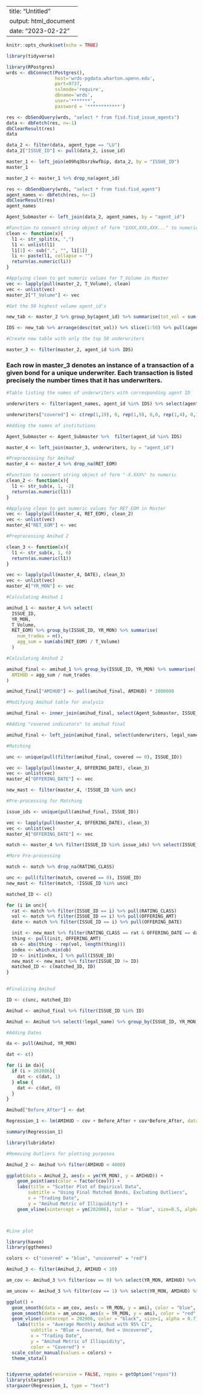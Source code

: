 --
title: "Untitled"
output: html_document
date: "2023-02-22"
---

```r
knitr::opts_chunk$set(echo = TRUE)
```

```r
library(tidyverse)
```

```r
library(RPostgres)
wrds <- dbConnect(Postgres(), 
                  host='wrds-pgdata.wharton.upenn.edu',
                  port=9737,
                  sslmode='require',
                  dbname='wrds',
                  user='*******',
                  password = '************')
```

```r
res <- dbSendQuery(wrds, "select * from fisd.fisd_issue_agents")
data <- dbFetch(res, n=-1)
dbClearResult(res)
data
```

```r
data_2 <- filter(data, agent_type == "LU")
data_2["ISSUE_ID"] <- pull(data_2, issue_id)
```

```r
master_1 <- left_join(e09hq3bsrzkwfbip, data_2, by = "ISSUE_ID")
master_1

master_2 <- master_1 %>% drop_na(agent_id)
```

```r
res <- dbSendQuery(wrds, "select * from fisd.fisd_agent")
agent_names <- dbFetch(res, n=-1)
dbClearResult(res)
agent_names
```

```r
Agent_Submaster <- left_join(data_2, agent_names, by = "agent_id")

```

```r
#Function to convert string object of form "$XXX,XXX,XXX..." to numeric
clean <- function(x){
  l1 <- str_split(x, ",")
  l1 <- unlist(l1)
  l1[1] <- sub(".", "", l1[1])
  li <- paste(l1, collapse = "")
  return(as.numeric(li))
}

#Applying clean to get numeric values for T_Volume in Master
vec <- lapply(pull(master_2, T_Volume), clean)
vec <- unlist(vec)
master_2["T_Volume"] <- vec

```

```r
#Get the 50 highest volume agent_id's

new_tab <- master_2 %>% group_by(agent_id) %>% summarise(tot_vol = sum(T_Volume))

IDS <- new_tab %>% arrange(desc(tot_vol)) %>% slice(1:50) %>% pull(agent_id)

#Create new table with only the top 50 underwriters

master_3 <- filter(master_2, agent_id %in% IDS)

```

### Each row in master_3 denotes an instance of a transaction of a given bond for a unique underwriter. Each transaction is listed precisely the number times that it has underwriters. 

```r
#Table listing the names of underwriters with corresponding agent ID

underwriters <- filter(agent_names, agent_id %in% IDS) %>% select(agent_id, legal_name)

underwriters["covered"] <- c(rep(1,19), 0, rep(1,9), 0,0, rep(1,4), 0,1,0,1,0,1,0, rep(1,8))

```

```r
#Adding the names of institutions

Agent_Submaster <- Agent_Submaster %>%  filter(agent_id %in% IDS)

master_4 <- left_join(master_3, underwriters, by = "agent_id")
```

```r
#Preprocessing for Amihud 
master_4 <- master_4 %>% drop_na(RET_EOM)

#Function to convert string object of form "-X.XXX%" to numeric
clean_2 <- function(x){
  l1 <- str_sub(x, 1, -2)
  return(as.numeric(l1))
}

#Applying clean to get numeric values for RET_EOM in Master
vec <- lapply(pull(master_4, RET_EOM), clean_2)
vec <- unlist(vec)
master_4["RET_EOM"] <- vec

```

```r
#Preprocessing Amihud 2

clean_3 <- function(x){
  l1 <- str_sub(x, 1, 6)
  return(as.numeric(l1))
}

vec <- lapply(pull(master_4, DATE), clean_3)
vec <- unlist(vec)
master_4["YR_MON"] <- vec

```

```r
#Calculating Amihud 1

amihud_1 <- master_4 %>% select(
  ISSUE_ID,
  YR_MON,
  T_Volume,
  RET_EOM) %>% group_by(ISSUE_ID, YR_MON) %>% summarise(
    num_trades = n(),
    agg_sum = sum(abs(RET_EOM) / T_Volume)
  )

```

```r
#Calculating Amihud 2

amihud_final <- amihud_1 %>% group_by(ISSUE_ID, YR_MON) %>% summarise(
  AMIHUD = agg_sum / num_trades
)

amihud_final["AMIHUD"] <- pull(amihud_final, AMIHUD) * 1000000

```

```r
#Modifying Amihud table for analysis

amihud_final <- inner_join(amihud_final, select(Agent_Submaster, ISSUE_ID, legal_name), by = "ISSUE_ID")

```

```r
#Adding "covered indicators" to amihud final

amihud_final <- left_join(amihud_final, select(underwriters, legal_name, covered), by = "legal_name")

```

```r
#Matching

unc <- unique(pull(filter(amihud_final, covered == 0), ISSUE_ID))

vec <- lapply(pull(master_4, OFFERING_DATE), clean_3)
vec <- unlist(vec)
master_4["OFFERING_DATE"] <- vec

new_mast <- filter(master_4, !ISSUE_ID %in% unc)
```

```r
#Pre-processing for Matching

issue_ids <- unique(pull(amihud_final, ISSUE_ID))

vec <- lapply(pull(master_4, OFFERING_DATE), clean_3)
vec <- unlist(vec)
master_4["OFFERING_DATE"] <- vec

match <- master_4 %>% filter(ISSUE_ID %in% issue_ids) %>% select(ISSUE_ID, RATING_CLASS, OFFERING_AMT, OFFERING_DATE, covered) %>% distinct()

```

```r
#More Pre-processing

match <- match %>% drop_na(RATING_CLASS)

unc <- pull(filter(match, covered == 0), ISSUE_ID)
new_mast <- filter(match, !ISSUE_ID %in% unc)

matched_ID <- c()

for (i in unc){
  rat <- match %>% filter(ISSUE_ID == i) %>% pull(RATING_CLASS)
  vol <- match %>% filter(ISSUE_ID == i) %>% pull(OFFERING_AMT)
  date <- match %>% filter(ISSUE_ID == i) %>% pull(OFFERING_DATE)

  init <- new_mast %>% filter(RATING_CLASS == rat & OFFERING_DATE == date)
  thing <- pull(init, OFFERING_AMT)
  ob <- abs(thing - rep(vol, length(thing)))
  index <- which.min(ob)
  ID <- init[index, ] %>% pull(ISSUE_ID)
  new_mast <- new_mast %>% filter(ISSUE_ID != ID)
  matched_ID <- c(matched_ID, ID)
}
  

```

```r
#Finalizing Amihud

ID <- c(unc, matched_ID)

Amihud <- amihud_final %>% filter(ISSUE_ID %in% ID)

Amihud <- Amihud %>% select(!legal_name) %>% group_by(ISSUE_ID, YR_MON, AMIHUD) %>% summarise(cov = as.numeric(!(0 %in% covered)))

```
```r
#Adding Dates

da <- pull(Amihud, YR_MON)

dat <- c()

for (i in da){
  if (i > 202006){
    dat <- c(dat, 1)
  } else {
    dat <- c(dat, 0)
  }
}

Amihud["Before_After"] <- dat
```


```r

Regression_1 <- lm(AMIHUD ~ cov + Before_After + cov*Before_After, data = Amihud)

summary(Regression_1)


```

```r
library(lubridate)
```

```r
#Removing Outliers for plotting purposes

Amihud_2 <- Amihud %>% filter(AMIHUD < 4000)


```

```r

ggplot(data = Amihud_2, aes(x = ym(YR_MON), y = AMIHUD)) +
    geom_point(aes(color = factor(cov))) +
    labs(title = "Scatter Plot of Empirical Data",
        subtitle = "Using Final Matched Bonds, Excluding Outliers",
        x = "Trading Date",
        y = "Amihud Metric of Illiquidity") +
    geom_vline(xintercept = ym(202006), color = "blue", size=0.5, alpha = 0.7) + scale_x_date() + scale_y_log10() + guides(color = guide_legend(title = "Covered")) + theme_stata()




```


```r
#Line plot

library(haven)
library(ggthemes)

colors <- c("covered" = "blue", "uncovered" = "red")

Amihud_3 <- filter(Amihud_2, AMIHUD < 10)

am_cov <- Amihud_3 %>% filter(cov == 0) %>% select(YR_MON, AMIHUD) %>% group_by(YR_MON) %>% summarise(ami = mean(AMIHUD))

am_uncov <- Amihud_3 %>% filter(cov == 1) %>% select(YR_MON, AMIHUD) %>% group_by(YR_MON) %>% summarise(ami = mean(AMIHUD))

ggplot() +
  geom_smooth(data = am_cov, aes(x = YR_MON, y = ami), color = "blue", alpha = 0.7, fill = "lightskyblue1") +
  geom_smooth(data = am_uncov, aes(x = YR_MON, y = ami), color = "red", alpha = 0.7, fill = "pink") +
  geom_vline(xintercept = 202006, color = "black", size=1, alpha = 0.7) +
    labs(title = "Average Monthly Amihud with 95% CI",
         subtitle = "Blue = Covered, Red = Uncovered",
         x = "Trading Date",
         y = "Amihud Metric of Illiquidity",
         color = "Covered") + 
  scale_color_manual(values = colors) +
  theme_stata()



```

```r

tidyverse_update(recursive = FALSE, repos = getOption("repos"))
library(stargazer)
stargazer(Regression_1, type = "text")

```









